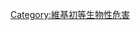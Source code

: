 {{Userbox
  |border-c = #000000
  |border-s = 1
  |id-c     = #FFFFFF
  |id-s     = 9
  |id-fc    = #000000
  |info-c   = #ffff00
  |info-s   = 9
  |info-fc  = #ff0000
  |id       = [[File:International Biohazard Warning Symbol.svg|43px]]
  |info     = 這個用戶是第一等'''[[生物性危害]]'''。
}}

[[Category:維基初等生物性危害]]